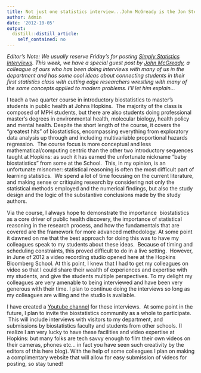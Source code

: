 ```yaml
---
title: Not just one statistics interview...John McGready is the Jon Stewart of statistics
author: Admin
date: '2012-10-05'
output:
  distill::distill_article:
    self_contained: no
---
```


_Editor&#8217;s Note: We usually reserve Friday&#8217;s for posting <a href="http://simplystatistics.org/interviews" target="_blank">Simply Statistics Interviews</a>. This week, we have a special guest post by <a href="http://www.biostat.jhsph.edu/~jmcgread/" target="_blank">John McGready</a>, a colleague of ours who has been doing interviews with many of us in the department and has some cool ideas about connecting students in their first statistics class with cutting edge researchers wrestling with many of the same concepts applied to modern problems. I&#8217;ll let him explain&#8230;_

<span>I teach a two quarter course in introductory biostatistics to master&#8217;s students in public health at Johns Hopkins.  The majority of the class is composed of MPH students, but there are also students doing professional master&#8217;s degrees in environmental health, molecular biology, health policy and mental health. Despite the short length of the course, it covers the &#8220;greatest hits&#8221; of biostatistics, encompassing everything from exploratory data analysis up through and including multivariable proportional hazards regression.  The course focus is more conceptual and less mathematical/computing centric than the other two introductory sequences taught at Hopkins: as such it has earned the unfortunate nickname &#8220;baby biostatistics&#8221; from some at the School.  This, in my opinion, is an unfortunate misnomer: statistical reasoning is often the most difficult part of learning statistics.  We spend a lot of time focusing on the current literature, and making sense or critiquing research by considering not only the statistical methods employed and the numerical findings, but also the study design and the logic of the substantive conclusions made by the study authors.</span>

<span>Via the course, I always hope to demonstrate the importance  biostatistics as a core driver of public health discovery, the importance of statistical reasoning in the research process, and how the fundamentals that are covered are the framework for more advanced methodology. At some point it dawned on me that the best approach for doing this was to have my colleagues speak to my students about these ideas.  Because of timing and scheduling constraints, this proved difficult to do in a live setting.  However, in June of 2012 a video recording studio opened here at the Hopkins Bloomberg School. At this point, I knew that I had to get my colleagues on video so that I could share their wealth of experiences and expertise with my students, and give the students multiple perspectives. To my delight my colleagues are very amenable to being interviewed and have been very generous with their time. I plan to continue doing the interviews so long as my colleagues are willing and the studio is available.</span>

<span>I have created a <a href="http://www.youtube.com/user/StatReasoningJHSPH?feature=mhee" target="_blank">Youtube channel</a> for these interviews.  At some point in the future, I plan to invite the biostatistics community as a whole to participate.  This will include interviews with visitors to my department, and submissions by biostatistics faculty and students from other schools. (I realize I am very lucky to have these facilities and video expertise at Hopkins: but many folks are tech savvy enough to film their own videos on their cameras, phones etc&#8230; in fact you have seen such creativity by the editors of this here blog). </span><span>With the help of some colleagues I plan on making a complimentary website that will allow for easy submission of videos for posting, so stay tuned!</span>
